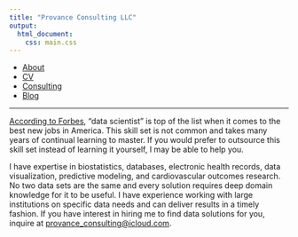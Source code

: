 ```yaml
---
title: "Provance Consulting LLC"
output:
  html_document:
    css: main.css
---
```


<nav>
  <ul>
	  <li><a href="/">About</a></li>
    <li><a href="/cv">CV</a></li>
		<li><a href="/consulting">Consulting</a></li>
    <li><a href="/blog">Blog</a></li>
	</ul>
</nav>

***

[According to Forbes](https://www.forbes.com/sites/louiscolumbus/2019/01/23/data-scientist-leads-50-best-jobs-in-america-for-2019-according-to-glassdoor/?sh=115d8f6d7474), "data scientist" is top of the list when it comes to the best new jobs in America. This skill set is not common and takes many years of continual learning to master. If you would prefer to outsource this skill set instead of learning it yourself, I may be able to help you.

I have expertise in biostatistics, databases, electronic health records, data visualization, predictive modeling, and cardiovascular outcomes research. No two data sets are the same and every solution requires deep domain knowledge for it to be useful. I have experience working with large institutions on specific data needs and can deliver results in a timely fashion. If you have interest in hiring me to find data solutions for you, inquire at [provance_consulting@icloud.com](mailto:provance_consulting@icloud.com).